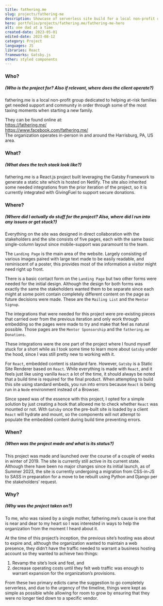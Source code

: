 ```yaml
---
title: fathering.me
slug: projects/fathering-me
description: Showcase of serverless site build for a local non-profit organization.
hero: portfolio/projects/fathering.me/fathering-me-hero
alt: one dad at a time
created-date: 2023-05-01
edited-date: 2023-08-12
category: Project
languages: JS
libraries: React
frameworks: Gatsby.js
other: styled components
---
```


### Who?
##### (Who is the project for? Also if relevant, where does the client operate?)

fathering.me is a local non-profit group dedicated to helping at-risk families get needed support and community in order through some of the most taxing moments when starting a new family.

They can be found online at:
<br /><ExternalLink URL="https://fathering.me/">https://fathering.me/</ExternalLink>
<br /><ExternalLink URL="https://www.facebook.com/fathering.me/">https://www.facebook.com/fathering.me/</ExternalLink>
<br /> The organization operates in-person in and around the Harrisburg, PA, US area.

### What?
##### (What does the tech stack look like?)

fathering.me is a <ExternalLink URL="https://react.dev/">React.js</ExternalLink> project built leveraging the <ExternalLink URL="https://www.gatsbyjs.com/">Gatsby Framework</ExternalLink> to generate a static site which is hosted on <ExternalLink URL="https://www.netlify.com/">Netlify</ExternalLink>. The site also inherited some needed integrations from the prior iteration of the project, so it is currently integrated with <ExternalLink URL="https://www.givingfuel.com/">GivingFuel</ExternalLink> to support secure donations.

### Where?
##### (Where did I actually do stuff for the project? Also, where did I run into any issues or get stuck?)

Everything on the site was designed in direct collaboration with the stakeholders and the site consists of five pages, each with the same basic single-column layout since mobile-support was paramount to the team.

The `Landing Page` is the main area of the website. Largely consisting of various images paired with large text made to be easily readable, and reminiscent of a poster, this provides most of the information a visitor might need right up front.

<ImageCard
  src="portfolio/projects/fathering.me/fathering-me-home"
  alt="an overview of the full scrolling layout"
  ar="1378 / 4617"
  bordered="false"
/>

There is a basic contact form on the `Landing Page` but two other forms were needed for the initial design. Although the design for both forms was exactly the same the stakeholders wanted them to be separate since each might at some point contain completely different content on the page as future decisions were made. These are the `Mailing List` and the `Mentor Signup`.

<ImageCard
  src="portfolio/projects/fathering.me/fathering-me-signup"
  alt="screenshot of the mailing list signup form"
  ar="1378 / 816"
  bordered="false"
/>

<ImageCard
  src="portfolio/projects/fathering.me/fathering-me-mentor"
  alt="screenshot of the fathering.me mentor signup form"
  ar="1378 / 880"
  bordered="false"
/>

The integrations that were needed for this project were pre-existing pieces that carried over from the previous iteration and only work through embedding so the pages were made to try and make that feel as natural possible. Those pages are the `Mentor Sponsorship` and the `fathering.me Donations`.

These integrations were the one part of the project where I found myself stuck for a short while as I took some time to learn more about `Gatsby` under the hood, since I was still pretty new to working with it. 

For `React`, embedded content is standard fare. However, `Gatsby` is a Static Site Renderer based on `React`. While everything is made with `React`, and it feels just like using vanilla `React` a lot of the time, it should always be noted that a build time is required for the final product. When attempting to build this site using standard embeds, you run into errors because `React` is being run in a `Node` environment instead of a Browser.

Since speed was of the essence with this project, I opted for a simple solution by just creating a hook that allowed me to check whether `React` was mounted or not. With `Gatsby` once the pre-built site is loaded by a client `React` will hydrate and mount, so the components will not attempt to populate the embedded content during build time preventing errors.

<ImageCard
  src="portfolio/projects/fathering.me/fathering-me-sponsor"
  alt="screenshot of the mentor sponsorship donation page"
  ar="1378 / 1680"
  bordered="false"
/>

<ImageCard
  src="portfolio/projects/fathering.me/fathering-me-donate"
  alt="screenshot of the fathering.me organization donation page"
  ar="1378 / 1907"
  bordered="false"
/>

### When?
##### (When was the project made and what is its status?)

This project was made and launched over the course of a couple of weeks in winter of 2019. The site is currently still active in its current state. Although there have been no major changes since its initial launch, as of Summer 2023, the site is currently undergoing a migration from CSS-in-JS to SASS in preparation for a move to be rebuilt using Python and Django per the stakeholders’ request.

### Why?
##### (Why was the project taken on?)

To me, who was raised by a single mother, fathering.me’s cause is one that is near and dear to my heart so I was interested in ways to help the organization from the moment I heard about it.

At the time of this project’s inception, the previous site’s hosting was about to expire and, although the organization wanted to maintain a web presence, they didn’t have the traffic needed to warrant a business hosting account so they wanted to achieve two things:

1. Revamp the site’s look and feel, and
2. decrease operating costs until they felt web traffic was enough to warrant expansion for the organization’s provisions.

From these two primary edicts came the suggestion to go completely serverless, and due to the urgency of the timeline, things were kept as simple as possible while allowing for room to grow by ensuring that they were no longer tied down to a specific vendor.
